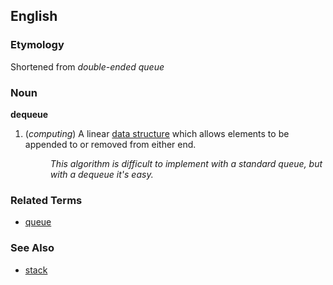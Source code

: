 ==English==

===Etymology===

Shortened from ''double-ended queue''

===Noun===
'''dequeue'''

# (''computing'') A linear [[data structure]] which allows elements to be appended to or removed from either end.
#: ''This algorithm is difficult to implement with a standard queue, but with a dequeue it's easy.''

===Related Terms===
*[[queue]]

===See Also===
*[[stack]]